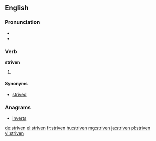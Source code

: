 ==English==

===Pronunciation===
* {{IPA|/ˈstɻɪvən/}}
* {{rhymes|ɪvən}}

===Verb===
'''striven'''

# {{past participle of|strive}}

====Synonyms====
* [[strived]]

===Anagrams===
* [[inverts#English|inverts]]

[[de:striven]]
[[el:striven]]
[[fr:striven]]
[[hu:striven]]
[[mg:striven]]
[[ja:striven]]
[[pl:striven]]
[[vi:striven]]